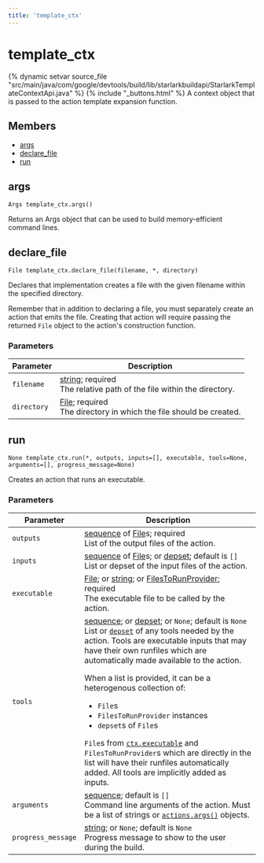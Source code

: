 ```yaml
---
title: 'template_ctx'
---
```


# template_ctx

{% dynamic setvar source_file "src/main/java/com/google/devtools/build/lib/starlarkbuildapi/StarlarkTemplateContextApi.java" %}
{% include "\_buttons.html" %}
A context object that is passed to the action template expansion function.

## Members

- [args](#args)
- [declare_file](#declare_file)
- [run](#run)

## args

``` rule-signature
Args template_ctx.args()
```

Returns an Args object that can be used to build memory-efficient command lines.

## declare_file

``` rule-signature
File template_ctx.declare_file(filename, *, directory)
```

Declares that implementation creates a file with the given filename within the specified directory.

Remember that in addition to declaring a file, you must separately create an action that emits the file. Creating that action will require passing the returned `File` object to the action's construction function.

### Parameters

<table class="table table-bordered table-condensed table-params">
<thead>
<tr>
<th>Parameter</th>
<th>Description</th>
</tr>
</thead>
<tbody>
<tr>
<td id="declare_file.filename"><code>filename</code></td>
<td><a href="../core/string.html" class="anchor">string</a>;
required<br />
The relative path of the file within the directory.</td>
</tr>
<tr>
<td id="declare_file.directory"><code>directory</code></td>
<td><a href="../builtins/File.html" class="anchor">File</a>;
required<br />
The directory in which the file should be created.</td>
</tr>
</tbody>
</table>

## run

``` rule-signature
None template_ctx.run(*, outputs, inputs=[], executable, tools=None, arguments=[], progress_message=None)
```

Creates an action that runs an executable.

### Parameters

<table class="table table-bordered table-condensed table-params">
<thead>
<tr>
<th>Parameter</th>
<th>Description</th>
</tr>
</thead>
<tbody>
<tr>
<td id="run.outputs"><code>outputs</code></td>
<td><a href="../core/list.html" class="anchor">sequence</a> of <a href="../builtins/File.html" class="anchor">File</a>s;
required<br />
List of the output files of the action.</td>
</tr>
<tr>
<td id="run.inputs"><code>inputs</code></td>
<td><a href="../core/list.html" class="anchor">sequence</a> of <a href="../builtins/File.html" class="anchor">File</a>s; or <a href="../builtins/depset.html" class="anchor">depset</a>;
default is <code>[]</code><br />
List or depset of the input files of the action.</td>
</tr>
<tr>
<td id="run.executable"><code>executable</code></td>
<td><a href="../builtins/File.html" class="anchor">File</a>; or <a href="../core/string.html" class="anchor">string</a>; or <a href="../providers/FilesToRunProvider.html" class="anchor">FilesToRunProvider</a>;
required<br />
The executable file to be called by the action.</td>
</tr>
<tr>
<td id="run.tools"><code>tools</code></td>
<td><a href="../core/list.html" class="anchor">sequence</a>; or <a href="../builtins/depset.html" class="anchor">depset</a>; or <code>None</code>;
default is <code>None</code><br />
List or <a href="../builtins/depset.html"><code>depset</code></a> of any tools needed by the action. Tools are executable inputs that may have their own runfiles which are automatically made available to the action.
<p>When a list is provided, it can be a heterogenous collection of:</p>
<ul>
<li><code>File</code>s</li>
<li><code>FilesToRunProvider</code> instances</li>
<li><code>depset</code>s of <code>File</code>s</li>
</ul>
<code>File</code>s from <a href="../builtins/ctx#executable"><code>ctx.executable</code></a> and <code>FilesToRunProvider</code>s which are directly in the list will have their runfiles automatically added. All tools are implicitly added as inputs.</td>
</tr>
<tr>
<td id="run.arguments"><code>arguments</code></td>
<td><a href="../core/list.html" class="anchor">sequence</a>;
default is <code>[]</code><br />
Command line arguments of the action. Must be a list of strings or <a href="#args"><code>actions.args()</code></a> objects.</td>
</tr>
<tr>
<td id="run.progress_message"><code>progress_message</code></td>
<td><a href="../core/string.html" class="anchor">string</a>; or <code>None</code>;
default is <code>None</code><br />
Progress message to show to the user during the build.</td>
</tr>
</tbody>
</table>

